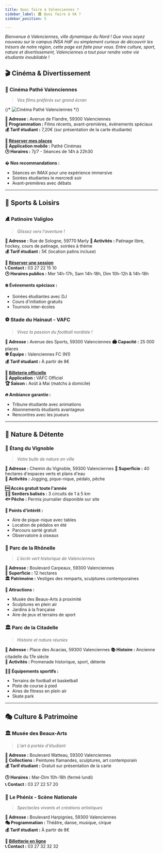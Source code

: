 ```yaml
---
title: Quoi faire à Valenciennes ?
sidebar_label: 🏛️ Quoi faire à VA ?
sidebar_position: 5

---
```


*Bienvenue à Valenciennes, ville dynamique du Nord ! Que vous soyez nouveau sur le campus INSA HdF ou simplement curieux de découvrir les trésors de notre région, cette page est faite pour vous. Entre culture, sport, nature et divertissement, Valenciennes a tout pour rendre votre vie étudiante inoubliable !*


## 🎬 **Cinéma & Divertissement**

### 🍿 **Cinéma Pathé Valenciennes**
> *Vos films préférés sur grand écran*

{/* ![Cinéma Pathé Valenciennes](./images/pathe-valenciennes.jpg) */}

**📍 Adresse :** Avenue de Flandre, 59300 Valenciennes  
**🎥 Programmation :** Films récents, avant-premières, événements spéciaux  
**💰 Tarif étudiant :** 7,20€ (sur présentation de la carte étudiante)  

**🎫 [Réserver mes places](https://www.pathe.fr/cinemas/cinema-pathe-valenciennes)**  
**📱 Application mobile :** Pathé Cinémas  
**🕒 Horaires :** 7j/7 - Séances de 14h à 22h30  

**� Nos recommandations :**
- Séances en IMAX pour une expérience immersive
- Soirées étudiantes le mercredi soir
- Avant-premières avec débats

---

## 🏒 **Sports & Loisirs**

### ⛸️ **Patinoire Valigloo**
> *Glissez vers l'aventure !*


**📍 Adresse :** Rue de Sologne, 59770 Marly
**🎯 Activités :** Patinage libre, hockey, cours de patinage, soirées à thème  
**💰 Tarif étudiant :** 5€ (location patins incluse)  

**🎫 [Réserver une session](https://www.patinoire-valigloo.fr/)**  
**📞 Contact :** 03 27 22 15 10  
**🕒 Horaires publics :** Mer 14h-17h, Sam 14h-18h, Dim 10h-12h & 14h-18h  

**❄️ Événements spéciaux :**
- Soirées étudiantes avec DJ
- Cours d'initiation gratuits
- Tournois inter-écoles

### ⚽ **Stade du Hainaut - VAFC**
> *Vivez la passion du football nordiste !*


**📍 Adresse :** Avenue des Sports, 59300 Valenciennes
**🏟️ Capacité :** 25 000 places  
**⚽ Équipe :** Valenciennes FC (N1)  
**💰 Tarif étudiant :** À partir de 8€  

**🎫 [Billeterie officielle](https://www.va-fc.com/)**  
**📱 Application :** VAFC Officiel  
**🏆 Saison :** Août à Mai (matchs à domicile)  

**🔥 Ambiance garantie :**
- Tribune étudiante avec animations
- Abonnements étudiants avantageux
- Rencontres avec les joueurs

---

## 🌳 **Nature & Détente**

### 🌊 **Étang du Vignoble**
> *Votre bulle de nature en ville*


**📍 Adresse :** Chemin du Vignoble, 59300 Valenciennes
**🌅 Superficie :** 40 hectares d'espaces verts et plans d'eau  
**🎯 Activités :** Jogging, pique-nique, pédalo, pêche  

**🆓 Accès gratuit toute l'année**  
**🚶‍♀️ Sentiers balisés :** 3 circuits de 1 à 5 km  
**🐟 Pêche :** Permis journalier disponible sur site  

**🌟 Points d'intérêt :**
- Aire de pique-nique avec tables
- Location de pédalos en été
- Parcours santé gratuit
- Observatoire à oiseaux

### 🏰 **Parc de la Rhônelle**
> *L'écrin vert historique de Valenciennes*


**📍 Adresse :** Boulevard Carpeaux, 59300 Valenciennes  
**🌳 Superficie :** 12 hectares  
**🏛️ Patrimoine :** Vestiges des remparts, sculptures contemporaines  

**🎨 Attractions :**
- Musée des Beaux-Arts à proximité
- Sculptures en plein air
- Jardins à la française
- Aire de jeux et terrains de sport

### 🏛️ **Parc de la Citadelle**
> *Histoire et nature réunies*


**📍 Adresse :** Place des Acacias, 59300 Valenciennes
**📚 Histoire :** Ancienne citadelle du 17e siècle  
**🎯 Activités :** Promenade historique, sport, détente  

**🏃‍♂️ Équipements sportifs :**
- Terrains de football et basketball
- Piste de course à pied
- Aires de fitness en plein air
- Skate park

---

## 🎭 **Culture & Patrimoine**

### 🏛️ **Musée des Beaux-Arts**
> *L'art à portée d'étudiant*

**📍 Adresse :** Boulevard Watteau, 59300 Valenciennes  
**🎨 Collections :** Peintures flamandes, sculptures, art contemporain  
**💰 Tarif étudiant :** Gratuit sur présentation de la carte  

**🕒 Horaires :** Mar-Dim 10h-18h (fermé lundi)  
**📞 Contact :** 03 27 22 57 20  

### 🎪 **Le Phénix - Scène Nationale**
> *Spectacles vivants et créations artistiques*

**📍 Adresse :** Boulevard Harpignies, 59300 Valenciennes  
**🎭 Programmation :** Théâtre, danse, musique, cirque  
**💰 Tarif étudiant :** À partir de 8€  

**🎫 [Billetterie en ligne](https://www.lephenix.fr/)**  
**📞 Contact :** 03 27 32 32 32
